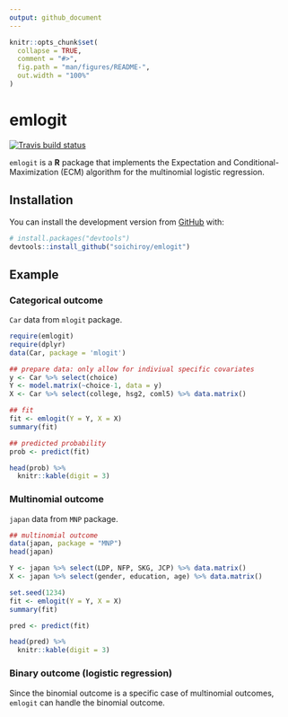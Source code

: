 ```yaml
---
output: github_document
---
```


<!-- README.md is generated from README.Rmd. Please edit that file -->

```r
knitr::opts_chunk$set(
  collapse = TRUE,
  comment = "#>",
  fig.path = "man/figures/README-",
  out.width = "100%"
)
```

# emlogit

<!-- badges: start -->
[![Travis build status](https://travis-ci.org/soichiroy/emlogit.svg?branch=master)](https://travis-ci.org/soichiroy/emlogit)
<!-- badges: end -->

`emlogit` is a **R** package that implements the Expectation and Conditional-Maximization (ECM) algorithm for the multinomial logistic regression.

## Installation

You can install the development version from [GitHub](https://github.com/) with:

``` r
# install.packages("devtools")
devtools::install_github("soichiroy/emlogit")
```

## Example

### Categorical outcome 

`Car` data from `mlogit` package.

```r
require(emlogit)
require(dplyr)
data(Car, package = 'mlogit')

## prepare data: only allow for indiviual specific covariates
y <- Car %>% select(choice)
Y <- model.matrix(~choice-1, data = y)
X <- Car %>% select(college, hsg2, coml5) %>% data.matrix()
```

```r
## fit
fit <- emlogit(Y = Y, X = X)
summary(fit)

## predicted probability
prob <- predict(fit)
```

```r
head(prob) %>% 
  knitr::kable(digit = 3)
```

### Multinomial outcome 

`japan` data from `MNP` package.

```r
## multinomial outcome 
data(japan, package = "MNP")
head(japan)

Y <- japan %>% select(LDP, NFP, SKG, JCP) %>% data.matrix()
X <- japan %>% select(gender, education, age) %>% data.matrix()

set.seed(1234)
fit <- emlogit(Y = Y, X = X)
summary(fit)

pred <- predict(fit)
```

```r
head(pred) %>% 
  knitr::kable(digit = 3)
```


### Binary outcome (logistic regression)

Since the binomial outcome is a specific case of multinomial outcomes, 
`emlogit` can handle the binomial outcome.
